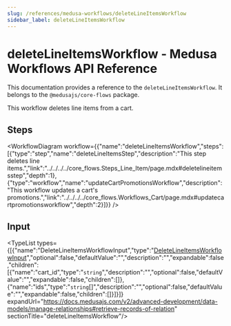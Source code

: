 ```yaml
---
slug: /references/medusa-workflows/deleteLineItemsWorkflow
sidebar_label: deleteLineItemsWorkflow
---
```



# deleteLineItemsWorkflow - Medusa Workflows API Reference

This documentation provides a reference to the `deleteLineItemsWorkflow`. It belongs to the `@medusajs/core-flows` package.

This workflow deletes line items from a cart.

## Steps

<WorkflowDiagram workflow={{"name":"deleteLineItemsWorkflow","steps":[{"type":"step","name":"deleteLineItemsStep","description":"This step deletes line items.","link":"../../../../core_flows.Steps_Line_Item/page.mdx#deletelineitemsstep","depth":1},{"type":"workflow","name":"updateCartPromotionsWorkflow","description":"This workflow updates a cart's promotions.","link":"../../../../core_flows.Workflows_Cart/page.mdx#updatecartpromotionsworkflow","depth":2}]}} />

## Input

<TypeList types={[{"name":"DeleteLineItemsWorkflowInput","type":"[DeleteLineItemsWorkflowInput](../../../../types/core_flows.DeleteLineItemsWorkflowInput/page.mdx)","optional":false,"defaultValue":"","description":"","expandable":false,"children":[{"name":"cart_id","type":"`string`","description":"","optional":false,"defaultValue":"","expandable":false,"children":[]},{"name":"ids","type":"`string`[]","description":"","optional":false,"defaultValue":"","expandable":false,"children":[]}]}]} expandUrl="https://docs.medusajs.com/v2/advanced-development/data-models/manage-relationships#retrieve-records-of-relation" sectionTitle="deleteLineItemsWorkflow"/>
